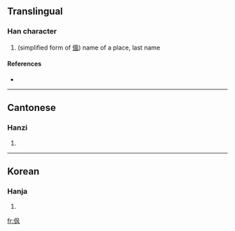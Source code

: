 ==Translingual==

===Han character===
{{Han char|rn=9|rad=人|as=04|sn=6|four=|canj=人竹弓大 (OHNK)}}

# (simplified form of [[偑]]) name of a place, last name

====References====
* {{Han ref|kx=0096.121|uh=343D|ud=13373}}

----

==Cantonese==

===Hanzi===
{{yue-hanzi|jyut=|y=fung1}}

# {{defn|Cantonese|sort=人04}}

----

==Korean==

===Hanja===
{{ko-hanja|hangeul=풍|rv=pung|mr=p'ung|y=phung}}

# {{defn|Korean|sort=人04}}

[[fr:㐽]]